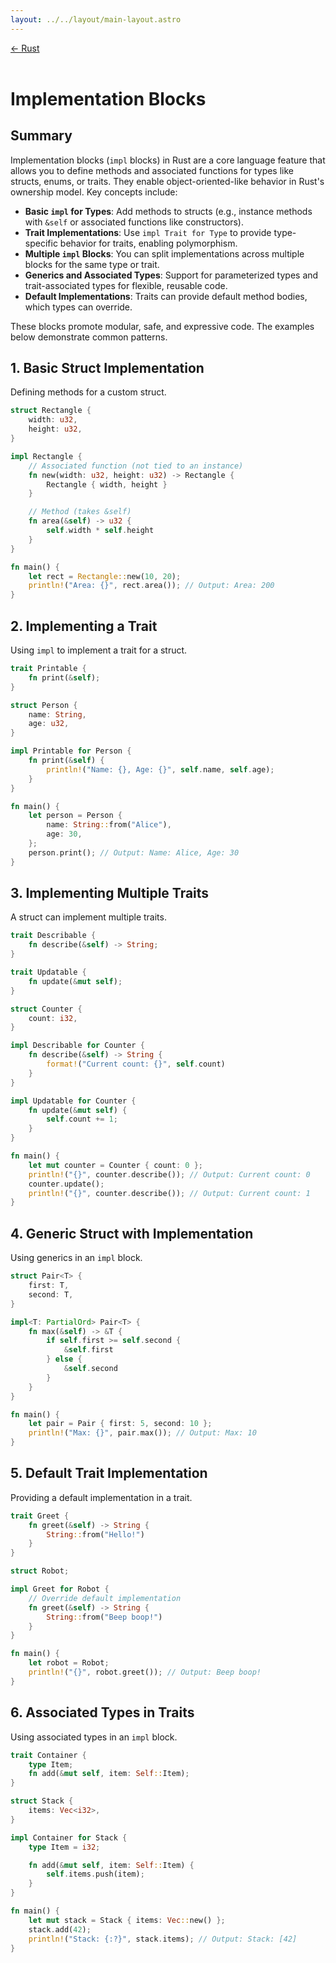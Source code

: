 ```yaml
---
layout: ../../layout/main-layout.astro
---
```

<a href="/rust">← Rust</a> <br /> <br />

# Implementation Blocks

## Summary

Implementation blocks (`impl` blocks) in Rust are a core language feature that allows you to define methods and associated functions for types like structs, enums, or traits. They enable object-oriented-like behavior in Rust's ownership model. Key concepts include:

- **Basic `impl` for Types**: Add methods to structs (e.g., instance methods with `&self` or associated functions like constructors).
- **Trait Implementations**: Use `impl Trait for Type` to provide type-specific behavior for traits, enabling polymorphism.
- **Multiple `impl` Blocks**: You can split implementations across multiple blocks for the same type or trait.
- **Generics and Associated Types**: Support for parameterized types and trait-associated types for flexible, reusable code.
- **Default Implementations**: Traits can provide default method bodies, which types can override.

These blocks promote modular, safe, and expressive code. The examples below demonstrate common patterns.

## 1. Basic Struct Implementation
Defining methods for a custom struct.

```rust
struct Rectangle {
    width: u32,
    height: u32,
}

impl Rectangle {
    // Associated function (not tied to an instance)
    fn new(width: u32, height: u32) -> Rectangle {
        Rectangle { width, height }
    }

    // Method (takes &self)
    fn area(&self) -> u32 {
        self.width * self.height
    }
}

fn main() {
    let rect = Rectangle::new(10, 20);
    println!("Area: {}", rect.area()); // Output: Area: 200
}
```

## 2. Implementing a Trait
Using `impl` to implement a trait for a struct.

```rust
trait Printable {
    fn print(&self);
}

struct Person {
    name: String,
    age: u32,
}

impl Printable for Person {
    fn print(&self) {
        println!("Name: {}, Age: {}", self.name, self.age);
    }
}

fn main() {
    let person = Person {
        name: String::from("Alice"),
        age: 30,
    };
    person.print(); // Output: Name: Alice, Age: 30
}
```

## 3. Implementing Multiple Traits
A struct can implement multiple traits.

```rust
trait Describable {
    fn describe(&self) -> String;
}

trait Updatable {
    fn update(&mut self);
}

struct Counter {
    count: i32,
}

impl Describable for Counter {
    fn describe(&self) -> String {
        format!("Current count: {}", self.count)
    }
}

impl Updatable for Counter {
    fn update(&mut self) {
        self.count += 1;
    }
}

fn main() {
    let mut counter = Counter { count: 0 };
    println!("{}", counter.describe()); // Output: Current count: 0
    counter.update();
    println!("{}", counter.describe()); // Output: Current count: 1
}
```

## 4. Generic Struct with Implementation
Using generics in an `impl` block.

```rust
struct Pair<T> {
    first: T,
    second: T,
}

impl<T: PartialOrd> Pair<T> {
    fn max(&self) -> &T {
        if self.first >= self.second {
            &self.first
        } else {
            &self.second
        }
    }
}

fn main() {
    let pair = Pair { first: 5, second: 10 };
    println!("Max: {}", pair.max()); // Output: Max: 10
}
```

## 5. Default Trait Implementation
Providing a default implementation in a trait.

```rust
trait Greet {
    fn greet(&self) -> String {
        String::from("Hello!")
    }
}

struct Robot;

impl Greet for Robot {
    // Override default implementation
    fn greet(&self) -> String {
        String::from("Beep boop!")
    }
}

fn main() {
    let robot = Robot;
    println!("{}", robot.greet()); // Output: Beep boop!
}
```

## 6. Associated Types in Traits
Using associated types in an `impl` block.

```rust
trait Container {
    type Item;
    fn add(&mut self, item: Self::Item);
}

struct Stack {
    items: Vec<i32>,
}

impl Container for Stack {
    type Item = i32;

    fn add(&mut self, item: Self::Item) {
        self.items.push(item);
    }
}

fn main() {
    let mut stack = Stack { items: Vec::new() };
    stack.add(42);
    println!("Stack: {:?}", stack.items); // Output: Stack: [42]
}
```